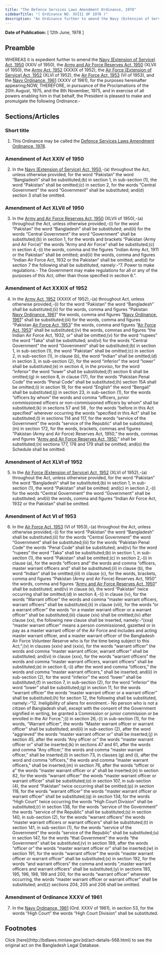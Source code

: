 ```yaml
---
title: "The Defence Services Laws Amendment Ordinance, 1978"
sidebarTitle: "( Ordinance NO. XVIII OF 1978 )"
description: "An Ordinance further to amend the Navy (Extension of Service) Act, 1950, the Army and Air Force Reserves Act, 1950, the Army Act, 1952, the Air Force (Extension of Service) Act, 1952, the Air Force Act, 1953, and the Navy Ordinance, 1961."
---
```


**Date of Publication:** [ 12th June, 1978 ]

## Preamble

WHEREAS it is expedient further to amend the [Navy (Extension of Service) Act, 1950](/laws/volume-10/act-235 "Navy (Extension of Service) Act, 1950") (XXIV of 1950), the [Army and Air Force Reserves Act, 1950](/laws/volume-10/act-237 "Army and Air Force Reserves Act, 1950") (XLVII of 1950), the [Army Act, 1952](/laws/volume-11/act-248 "Army Act, 1952") (XXXIX of 1952), the [Air Force (Extension of Service) Act, 1952](/laws/volume-11/act-249 "Air Force (Extension of Service) Act, 1952") (XLVI of 1952), the [Air Force Act, 1953](/laws/volume-11/act-256 "Air Force Act, 1953") (VI of 1953), and the [Navy Ordinance, 1961](/laws/volume-12/act-310 "Navy Ordinance, 1961") (XXXV of 1961), for the purposes hereinafter appearing;NOW, THEREFORE, in pursuance of the Proclamations of the 20th August, 1975, and the 8th November, 1975, and in exercise of all powers enabling him in that behalf, the President is pleased to make and promulgate the following Ordinance:-

## Sections/Articles

### Short title

1. This Ordinance may be called the [Defence Services Laws Amendment Ordinance, 1978](/laws/volume-21/act-568 "Defence Services Laws Amendment Ordinance, 1978").

### Amendment of Act XXIV of 1950

2. In the [Navy (Extension of Service) Act, 1950](/laws/volume-10/act-235 "Navy (Extension of Service) Act, 1950"),-(a) throughout the Act, unless otherwise provided, for the word “Pakistan” the word “Bangladesh” shall be substituted;(b) in section 1, in sub-section (1), the word “Pakistan” shall be omitted;(c) in section 2, for the words “Central Government” the word “Government” shall be substituted; and(d) section 3 shall be omitted.

### Amendment of Act XLVII of 1950

3. In the [Army and Air Force Reserves Act, 1950](/laws/volume-10/act-237 "Army and Air Force Reserves Act, 1950") (XLVII of 1950),-(a) throughout the Act, unless otherwise provided,-(i) for the word “Pakistan” the word “Bangladesh” shall be substituted; and(ii) for the words “Central Government” the word “Government” shall be substituted;(b) in section 1, for the words and brackets “Pakistan (Army and Air Force)” the words “Army and Air Force” shall be substituted;(c) in section 4,-(i) the words, comma and the figures “Indian Army Act, 1911 or the Pakistan” shall be omitted; and(ii) the words, comma and figures “Indian Air Force Act, 1932 or the Pakistan” shall be omitted; and(d) for section 7 the following shall be substituted, namely:-“7. Power to make regulations.- The Government may make regulations for all or any of the purposes of this Act, other than those specified in section 6.”.

### Amendment of Act XXXIX of 1952

4. In the [Army Act, 1952](/laws/volume-11/act-248 "Army Act, 1952") (XXXIX of 1952),-(a) throughout Act, unless otherwise provided,-(i) for the word “Pakistan” the word “Bangladesh” shall be substituted;(ii) for the words, comma and figures “Pakistan [Navy Ordinance, 1961](/laws/volume-12/act-310 "Navy Ordinance, 1961")” the words, comma and figures “[Navy Ordinance, 1961](/laws/volume-12/act-310 "Navy Ordinance, 1961")” shall be substituted;(iii) for the words, comma and figures “Pakistan [Air Force Act, 1953](/laws/volume-11/act-256 "Air Force Act, 1953")” the words, comma and figures “[Air Force Act, 1953](/laws/volume-11/act-256 "Air Force Act, 1953")” shall be substituted;(iv) the words, commas and figures “the Indian Air Force Act, 1932, or” shall be omitted;(v) for the word “rupees” the word “Taka” shall be substituted; and(vi) for the words “Central Government” the word “Government” shall be substituted;(b) in section 1, in sub-section (1), the word “Pakistan” shall be omitted;(c) in section 2, in sub-section (1), in clause (b), the word “Indian” shall be omitted;(d) in section 3, in sub-section (2), for the word “inferior” the word “lower” shall be substituted;(e) in section 4, in the proviso, for the word “inferior” the word “lower” shall be substituted;(f) section 6 shall be omitted;(g) in section 8, in clause (17), for the words “Pakistan Penal Code” the words “Penal Code” shall be substituted;(h) section 15A shall be omitted;(i) in section 19, for the word “English” the word “Bengali” shall be substituted;(j) in section 23, in sub-section (1), for the words “officers by whom” the words and comma “officers, junior commissioned officers or non-commissioned officers by whom” shall be substituted;(k) in sections 57 and 58 , for the words “before in this Act specified” wherever occurring the words “specified in this Act” shall be substituted;(l) in sections 114 and 117, for the words “service of the Government” the words “service of the Republic” shall be substituted;(m) in section 172, for the words, brackets, commas and figures “Pakistan (Army and Air Force) Reserves Act, 1950,” the words, commas and figures “[Army and Air Force Reserves Act, 1950](/laws/volume-10/act-237 "Army and Air Force Reserves Act, 1950"),” shall be substituted;(n) sections 177, 178 and 179 shall be omitted; and(o) the Schedule shall be omitted.

### Amendment of Act XLVI of 1952

5. In the [Air Force (Extension of Service) Act, 1952](/laws/volume-11/act-249 "Air Force (Extension of Service) Act, 1952") (XLVI of 1952),-(a) throughout the Act, unless otherwise provided, for the word “Pakistan” the word “Bangladesh” shall be substituted;(b) in section 1, in sub-section (1), the word “Pakistan” shall be omitted; and(c) in section 2,-(i) for the words “Central Government” the word “Government” shall be substituted; and(ii) the words, comma and figures “Indian Air Force Act, 1932 or the Pakistan” shall be omitted.

### Amendment of Act VI of 1953

6. In the [Air Force Act, 1953](/laws/volume-11/act-256 "Air Force Act, 1953") (VI of 1953),-(a) throughout the Act, unless otherwise provided,-(i) for the word “Pakistan” the word “Bangladesh” shall be substituted;(ii) for the words “Central Government” the word “Government” shall be substituted;(iii) for the words “Pakistan Penal Code” the words “Penal Code” shall be substituted; and(iv) for the word “rupees” the word “Taka” shall be substituted;(b) in section 1, in sub-section (1), the word “Pakistan” shall be omitted;(c) in section 2,-(i) in clause (a), for the words “officers and” the words and comma “officers, master warrant officers and” shall be substituted;(ii) in clause (b), the word “Indian” shall be omitted;(iii) in clause (c), for the words, brackets, comma and figures “Pakistan (Army and Air Force) Reserves Act, 1950” the words, comma and figures “[Army and Air Force Reserves Act, 1950](/laws/volume-10/act-237 "Army and Air Force Reserves Act, 1950")” shall be substituted; and(iv) in clause (e), the word “Pakistan” twice occurring shall be omitted;(d) in section 4,-(i) in clause (iv), for the words “Warrant officer” the words and comma “master warrant officers, warrant officers” shall be substituted;(ii) in clause (viii), for the words “or a warrant officer” the words “or a master warrant officer or a warrant officer” shall be substituted;(iii) clause (xix) shall be omitted;(iv) after clause (xx), the following new clause shall be inserted, namely:-“(xxa) “master warrant officer” means a person commissioned, gazetted or in pay as a master warrant officer of the Air Force and includes and acting master warrant officer, and a master warrant officer of the Bangladesh Air Force Volunteer Reserve who is for the time being subject to this Act;”;(v) in clauses (xxiv) and (xxix), for the words “warrant officer” the words and comma “master warrant officer, warrant officer” shall be substituted; and(vi) in clause (xxx), for the words “warrant officers” the words and comma “master warrant officers, warrant officers” shall be substituted;(e) in section 6,-(i) after the word and comma “officers,” the words and comma “master warrant officers,” shall be inserted; and(ii) in sub-section (2), for the word “inferior” the word “lower” shall be substituted;(f) in section 7, in sub-section (2), for the word “inferior” the word “lower” shall be substituted;(g) in section 11, for the words “warrant officer” the words “master warrant officer or a warrant officer” shall be substituted;(h) for section 12, the following shall be substituted, namely:-“12. Ineligibility of aliens for enrolment.- No person who is not a citizen of Bangladesh shall, except with the consent of the Government signified in writing, be granted a Commission or junior commission or be enrolled in the Air Force.”;(i) in section 26,-(i) in sub-section (1), for the words, “Warrant officer”, the words “Master warrant officer or warrant officer” shall be substituted; and(ii) in sub-section (2), after the word “aggrieved” the words “master warrant officer or” shall be inserted;(j) in section 45, after the words “Any officer or” the words “master warrant officer or” shall be inserted;(k) in sections 47 and 61, after the words and comma “Any officer,” the words and comma “master warrant officer,” shall be inserted;(l) in section 73, in clauses (g) and (i), after the word and comma “officers,” the words and comma “master warrant officers,” shall be inserted;(m) in section 76, after the words “officer or a” the words “master warrant officer or a” shall be inserted;(n) in section 82, for the words “warrant officer” the words “master warrant officer or warrant officer” shall be substituted;(o) in section 107, in sub-section (4), the word “Pakistan” twice occurring shall be omitted;(p) in section 118, for the words “warrant officer” the words “master warrant officer or warrant officer” shall be substituted;(q) in section 134, for the words “High Court” twice occurring the words “High Court Division” shall be substituted;(r) in section 138, for the words “service of the Government” the words “service of the Republic” shall be substituted;(s) in section 140, in sub-section (2), for the words “warrant officers” the words “master warrant officers or warrant officers” shall be substituted;(t) in section 141, in sub-section (1), for the words “service of the Government” the words “service of the Republic” shall be substituted;(u) in section 147, for the words “that Government” the words “the Government” shall be substituted;(v) in section 189, after the words “officer or” the words “master warrant officer or” shall be inserted;(w) in section 191, for the words “warrant officer” the words “master warrant officer or warrant officer” shall be substituted;(x) in section 192, for the words “and warrant officers” the comma and words “,master warrant officers and warrant officers” shall be substituted;(y) in sections 193, 195, 196, 198, 199 and 200, for the words “warrant officer” wherever occurring, the words “master warrant officer or warrant officer” shall be substituted; and(z) sections 204, 205 and 206 shall be omitted.

### Amendment of Ordinance XXXV of 1961

7. In the [Navy Ordinance, 1961](/laws/volume-12/act-310 "Navy Ordinance, 1961") (Ord. XXXV of 1961), in section 53, for the words “High Court” the words “High Court Division” shall be substituted.

## Footnotes

<Note>
  Click [here](http://bdlaws.minlaw.gov.bd/act-details-568.html) to see the original act on the Bangladesh Legal Database.
</Note>
